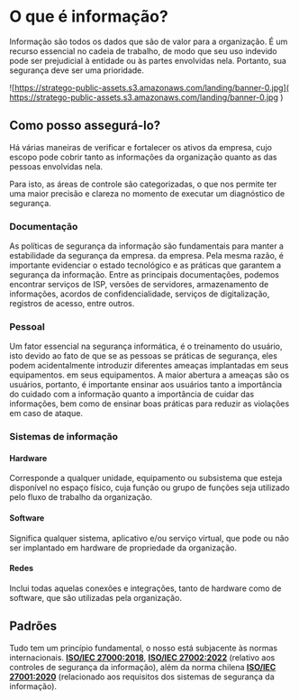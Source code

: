 # O que é informação?

Informação são todos os dados que são de valor para a organização. É um recurso essencial no cadeia de trabalho, de modo
que seu uso indevido pode ser prejudicial à entidade ou às partes envolvidas nela. Portanto, sua segurança deve ser uma
prioridade.

![https://stratego-public-assets.s3.amazonaws.com/landing/banner-0.jpg](
  https://stratego-public-assets.s3.amazonaws.com/landing/banner-0.jpg
)

## Como posso assegurá-lo?

Há várias maneiras de verificar e fortalecer os ativos da empresa, cujo escopo pode cobrir tanto as informações da
organização quanto as das pessoas envolvidas nela.

Para isto, as áreas de controle são categorizadas, o que nos permite ter uma maior precisão e clareza no momento de
executar um diagnóstico de segurança.

### Documentação

As políticas de segurança da informação são fundamentais para manter a estabilidade da segurança da empresa.
da empresa. Pela mesma razão, é importante evidenciar o estado tecnológico e as práticas que garantem a segurança da
informação.
Entre as principais documentações, podemos encontrar serviços de ISP, versões de servidores, armazenamento de
informações, acordos de confidencialidade, serviços de digitalização, registros de acesso, entre outros.

### Pessoal

Um fator essencial na segurança informática, é o treinamento do usuário, isto devido ao fato de que se as pessoas se
práticas de segurança, eles podem acidentalmente introduzir diferentes ameaças implantadas em seus equipamentos.
em seus equipamentos.
A maior abertura a ameaças são os usuários, portanto, é importante ensinar aos usuários tanto a importância do cuidado
com a informação quanto a importância de cuidar das informações, bem como de ensinar boas práticas para reduzir as
violações em caso de ataque.

### Sistemas de informação

#### Hardware

Corresponde a qualquer unidade, equipamento ou subsistema que esteja disponível no espaço físico, cuja função ou grupo
de funções seja utilizado pelo fluxo de trabalho da organização.

#### Software

Significa qualquer sistema, aplicativo e/ou serviço virtual, que pode ou não ser implantado em hardware de propriedade
da organização.

#### Redes

Inclui todas aquelas conexões e integrações, tanto de hardware como de software, que são utilizadas pela organização.

## Padrões

Tudo tem um princípio fundamental, o nosso está subjacente às normas internacionais.
[**ISO/IEC 27000:2018**](https://www.iso.org/standard/73906.html),
[**ISO/IEC 27002:2022**](https://www.iso.org/standard/75652.html) (relativo aos controles de segurança da informação),
além da norma chilena [**ISO/IEC 27001:2020**](https://ecommerce.inn.cl/nch-iso-iec-27001202078002)
(relacionado aos requisitos dos sistemas de segurança da informação).
